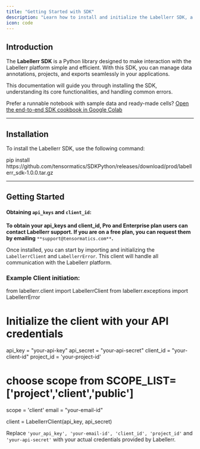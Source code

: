 ```yaml
---
title: "Getting Started with SDK"
description: "Learn how to install and initialize the Labellerr SDK, a Python library for seamless interaction with the Labellerr platform to manage data annotations, projects, and exports."
icon: code
---
```


## Introduction

The **Labellerr SDK** is a Python library designed to make interaction with the Labellerr platform simple and efficient. With this SDK, you can manage data annotations, projects, and exports seamlessly in your applications.

This documentation will guide you through installing the SDK, understanding its core functionalities, and handling common errors.

Prefer a runnable notebook with sample data and ready-made cells? [Open the end-to-end SDK cookbook in Google Colab](https://colab.research.google.com/github/Labellerr/Hands-On-Learning-in-Computer-Vision/blob/main/SDK%20Tutorials/Labellerr_SDK_End_to_End_Annotation_Pipeline.ipynb)

---

## Installation

To install the Labellerr SDK, use the following command:

<CodeBlock lang="bash" title="Install Labellerr SDK">
pip install https://github.com/tensormatics/SDKPython/releases/download/prod/labellerr_sdk-1.0.0.tar.gz
</CodeBlock>

---

## Getting Started

#### Obtaining `api_keys` and `client_id`:

**To obtain your api_keys and client_id, Pro and Enterprise plan users can contact Labellerr support. If you are on a free plan, you can request them by emailing** `**support@tensormatics.com**`**.**

Once installed, you can start by importing and initializing the `LabellerrClient` and `LabellerrError`. This client will handle all communication with the Labellerr platform.

### Example Client initiation:

<CodeBlock lang="python" title="Client Initialization">
from labellerr.client import LabellerrClient
from labellerr.exceptions import LabellerrError

# Initialize the client with your API credentials
api_key = "your-api-key"
api_secret = "your-api-secret"
client_id = "your-client-id"
project_id = 'your-project-id'
# choose scope from SCOPE_LIST=['project','client','public']
scope = 'client'
email = "your-email-id"

client = LabellerrClient(api_key, api_secret)
</CodeBlock>

Replace `'your_api_key', 'your-email-id', 'client_id', 'project_id'` and `'your-api-secret'` with your actual credentials provided by Labellerr.
